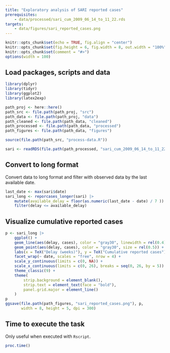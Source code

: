 ```yaml
---
title: "Exploratory analysis of SARI reported cases"
prerequisites:
    - data/processed/sari_cum_2009_06_14_to_11_22.rds
targets:
    - data/figures/sari_reported_cases.png
---
```


```r
knitr::opts_chunk$set(echo = TRUE, fig.align = "center")
knitr::opts_chunk$set(fig.height = 6, fig.width = 8, out.width = "100%")
knitr::opts_chunk$set(comment = "#>")
options(width = 100)
```

## Load packages, scripts and data

```r
library(dplyr)
library(tidyr)
library(ggplot2)
library(latex2exp)

path_proj <- here::here()
path_src <- file.path(path_proj, "src")
path_data <- file.path(path_proj, "data")
path_cleaned <- file.path(path_data, "cleaned")
path_processed <- file.path(path_data, "processed")
path_figures <- file.path(path_data, "figures")

source(file.path(path_src, "process-data.R"))

sari <- readRDS(file.path(path_processed, "sari_cum_2009_06_14_to_11_22.rds"))
```

## Convert to long format

Convert data to long format and filter with observed data by the last available date.

```r
last_date <- max(sari$date)
sari_long <- reporcases_longer(sari) |>
    mutate(available_delay = floor(as.numeric(last_date - date) / 7 )) |>
    filter(delay <= available_delay)
```

## Visualize cumulative reported cases

```r
p <- sari_long |>
    ggplot() +
    geom_line(aes(delay, cases), color = "gray30", linewidth = rel(0.4)) +
    geom_point(aes(delay, cases), color = "gray30", size = rel(0.5)) +
    labs(x = TeX("Delay (weeks)"), y = TeX("Cumulative reported cases")) +
    facet_wrap(~ date, scales = "free", nrow = 4) +
    scale_y_continuous(limits = c(0, NA)) +
    scale_x_continuous(limits = c(0, 26), breaks = seq(0, 26, by = 5)) +
    theme_classic(9) +
    theme(
        strip.background = element_blank(),
        strip.text = element_text(face = "bold"),
        panel.grid.major = element_line()
    )
p
ggsave(file.path(path_figures, "sari_reported_cases.png"), p,
       width = 8, height = 5, dpi = 300)
```


## Time to execute the task

Only useful when executed with `Rscript`.

```r
proc.time()
```

